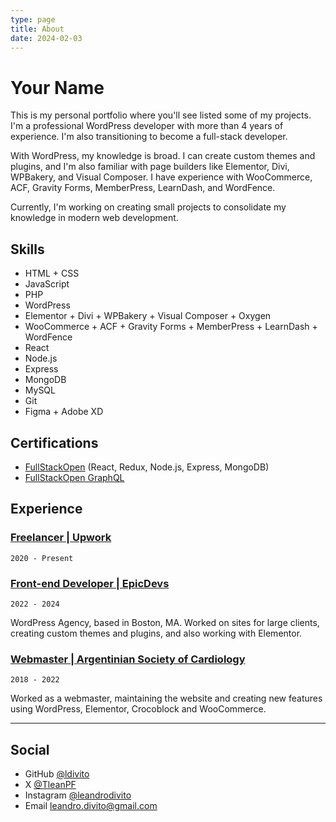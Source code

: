 ```yaml
---
type: page
title: About
date: 2024-02-03
---
```


# Your Name

This is my personal portfolio where you'll see listed some of my projects. I'm a professional WordPress developer with more than 4 years of experience. I'm also transitioning to become a full-stack developer.

With WordPress, my knowledge is broad. I can create custom themes and plugins, and I'm also familiar with page builders like Elementor, Divi, WPBakery, and Visual Composer. I have experience with WooCommerce, ACF, Gravity Forms, MemberPress, LearnDash, and WordFence.

Currently, I'm working on creating small projects to consolidate my knowledge in modern web development.

## Skills

- HTML + CSS
- JavaScript
- PHP
- WordPress
- Elementor + Divi + WPBakery + Visual Composer + Oxygen
- WooCommerce + ACF + Gravity Forms + MemberPress + LearnDash + WordFence
- React
- Node.js
- Express
- MongoDB
- MySQL
- Git
- Figma + Adobe XD

## Certifications

- [FullStackOpen](https://studies.cs.helsinki.fi/stats/api/certificate/fullstackopen/en/73e201a2c895ae78ee7167f97dc9d34d) (React, Redux, Node.js, Express, MongoDB)
- [FullStackOpen GraphQL](https://studies.cs.helsinki.fi/stats/api/certificate/fs-graphql/en/5733a3e9a5c1645fe9375d16787d77e2)

## Experience

### [Freelancer | Upwork](https://www.upwork.com/freelancers/~018c5fa40347999cb5)

`2020 - Present`

### [Front-end Developer | EpicDevs ](https://epicdevs.com/)

`2022 - 2024`

WordPress Agency, based in Boston, MA. Worked on sites for large clients, creating custom themes and plugins, and also working with Elementor.

### [Webmaster | Argentinian Society of Cardiology](https://www.sac.org.ar/)

`2018 - 2022`

Worked as a webmaster, maintaining the website and creating new features using WordPress, Elementor, Crocoblock and WooCommerce.

---

## Social

- GitHub [@ldivito](https://github.com/ldivito)
- X [@TleanPF](https://x.com/TleanPF)
- Instagram [@leandrodivito](https://instagram.com/leandrodivito)
- Email [leandro.divito@gmail.com](mailto:leandro.divito@gmail.com)
